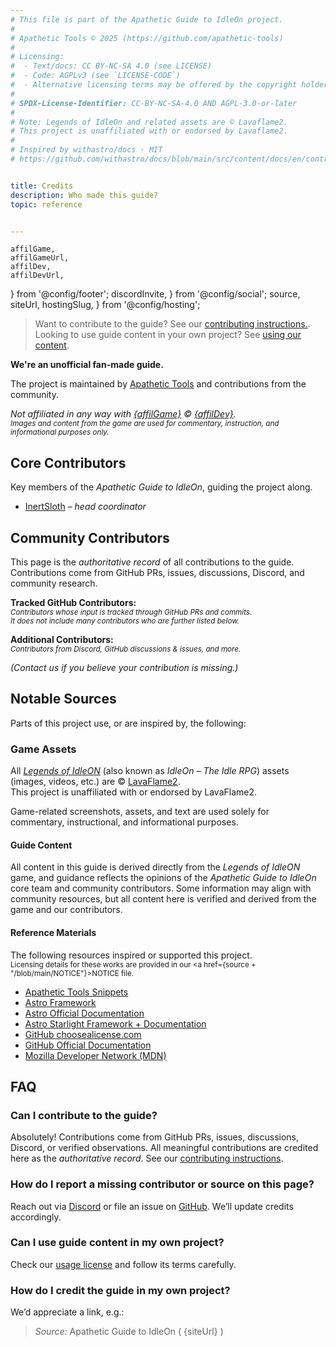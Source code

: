 ```yaml
---
# This file is part of the Apathetic Guide to IdleOn project.
#
# Apathetic Tools © 2025 (https://github.com/apathetic-tools)
#
# Licensing:
#  - Text/docs: CC BY-NC-SA 4.0 (see LICENSE)
#  - Code: AGPLv3 (see `LICENSE-CODE`)
#  - Alternative licensing terms may be offered by the copyright holder.
#
# SPDX-License-Identifier: CC-BY-NC-SA-4.0 AND AGPL-3.0-or-later
#
# Note: Legends of IdleOn and related assets are © Lavaflame2.
# This project is unaffiliated with or endorsed by Lavaflame2.
#
# Inspired by withastro/docs · MIT
# https://github.com/withastro/docs/blob/main/src/content/docs/en/contribute.mdx


title: Credits
description: Who made this guide?
topic: reference


---
```


	affilGame, 
	affilGameUrl, 
	affilDev, 
	affilDevUrl, 	
} from '@config/footer';
  discordInvite,
} from '@config/social';
  source,
  siteUrl,
  hostingSlug,
} from '@config/hosting';

> Want to contribute to the guide? See our <a href="/site/contribute/">contributing instructions.</a>.  
> Looking to use guide content in your own project? See <a href="/site/usage/">using our content</a>.

**We're an unofficial fan-made guide.**  

The project is maintained by [Apathetic Tools](https://github.com/apathetic-tools) and contributions from the community.  

*Not affiliated in any way with <a href={affilGameUrl} class="text-inherit">{affilGame}</a> &copy; <a href={affilDevUrl} class="text-inherit">{affilDev}</a>.*  
<small>*Images and content from the game are used for commentary, instruction, and informational purposes only.*</small>


## Core Contributors

Key members of the *Apathetic Guide to IdleOn*, guiding the project along.

* [InertSloth](https://github.com/InertSloth) *&ndash; head coordinator*

## Community Contributors

This page is the *authoritative record* of all contributions to the guide.  
Contributions come from GitHub PRs, issues, discussions, Discord, and community research.

**Tracked GitHub Contributors:**  
<small>*Contributors whose input is tracked through GitHub PRs and commits.*  
 *It does not include many contributors who are further listed below.*</small>

<ContributorList githubRepo={hostingSlug} />

**Additional Contributors:**  
<small>*Contributors from Discord, GitHub discussions & issues, and more.*</small>



*(Contact us if you believe your contribution is missing.)*


## Notable Sources

Parts of this project use, or are inspired by, the following:


### Game Assets

All [*Legends of IdleON*](https://www.legendsofidleon.com/) (also known as *IdleOn – The Idle RPG*) assets (images, videos, etc.) are © [LavaFlame2](https://play.google.com/store/apps/dev?id=4698737590260294499).  
This project is unaffiliated with or endorsed by LavaFlame2.

Game-related screenshots, assets, and text are used solely for commentary, instructional, and informational purposes.


#### Guide Content
All content in this guide is derived directly from the *Legends of IdleON* game, and guidance reflects the opinions of the *Apathetic Guide to IdleOn* core team and community contributors. Some information may align with community resources, but all content here is verified and derived from the game and our contributors.

#### Reference Materials
The following resources inspired or supported this project.  
<small>Licensing details for these works are provided in our <a href={source + "/blob/main/NOTICE"}>NOTICE</a> file.</small>

- [Apathetic Tools Snippets](https://github.com/apathetic-tools/snippets)
- [Astro Framework](https://github.com/withastro/astro)
- [Astro Official Documentation](https://github.com/withastro/docs)
- [Astro Starlight Framework + Documentation](https://github.com/withastro/starlight)
- [GitHub choosealicense.com](https://github.com/github/choosealicense.com)
- [GitHub Official Documentation](https://github.com/github/docs)
- [Mozilla Developer Network (MDN)](https://developer.mozilla.org)

## FAQ

### Can I contribute to the guide?

Absolutely! Contributions come from GitHub PRs, issues, discussions, Discord, or verified observations. All meaningful contributions are credited here as the *authoritative record*. See our [contributing instructions](/site/contribute/).

### How do I report a missing contributor or source on this page?

Reach out via <a href={discordInvite}>Discord</a> or file an issue on <a href={source}>GitHub</a>. We’ll update credits accordingly.

### Can I use guide content in my own project?

Check our <a href="/site/usage/">usage license</a> and follow its terms carefully.

### How do I credit the guide in my own project?

We’d appreciate a link, e.g.:  

> *Source:* Apathetic Guide to IdleOn ( {siteUrl} )
